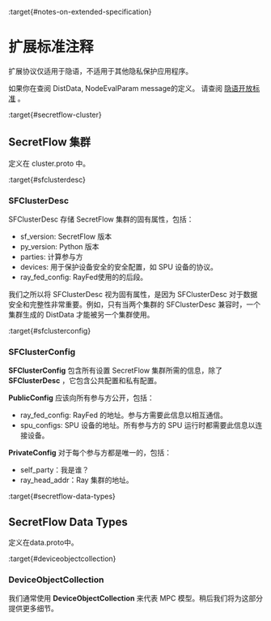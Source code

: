 :target{#notes-on-extended-specification}

# 扩展标准注释

扩展协议仅适用于隐语，不适用于其他隐私保护应用程序。

如果你在查阅 DistData, NodeEvalParam message的定义。 请查阅 [隐语开放标准](https://www.secretflow.org.cn/docs/spec/latest) 。

:target{#secretflow-cluster}

## SecretFlow 集群

定义在 cluster.proto 中。

:target{#sfclusterdesc}

### SFClusterDesc

SFClusterDesc 存储 SecretFlow 集群的固有属性，包括：

- sf\_version: SecretFlow 版本
- py\_version: Python 版本
- parties: 计算参与方
- devices: 用于保护设备安全的安全配置，如 SPU 设备的协议。
- ray\_fed\_config: RayFed使用的的后段。

我们之所以将 SFClusterDesc 视为固有属性，是因为 SFClusterDesc 对于数据安全和完整性非常重要。例如，只有当两个集群的 SFClusterDesc 兼容时，一个集群生成的 DistData 才能被另一个集群使用。

:target{#sfclusterconfig}

### SFClusterConfig

<strong>SFClusterConfig</strong> 包含所有设置 SecretFlow 集群所需的信息，除了 <strong>SFClusterDesc</strong> ，它包含公共配置和私有配置。

<strong>PublicConfig</strong> 应该向所有参与方公开，包括：

- ray\_fed\_config: RayFed 的地址。参与方需要此信息以相互通信。
- spu\_configs: SPU 设备的地址。所有参与方的 SPU 运行时都需要此信息以连接设备。

<strong>PrivateConfig</strong> 对于每个参与方都是唯一的，包括：

- self\_party：我是谁？
- ray\_head\_addr：Ray 集群的地址。

:target{#secretflow-data-types}

## SecretFlow Data Types

定义在data.proto中。

:target{#deviceobjectcollection}

### DeviceObjectCollection

我们通常使用 <strong>DeviceObjectCollection</strong> 来代表 MPC 模型。稍后我们将为这部分提供更多细节。
